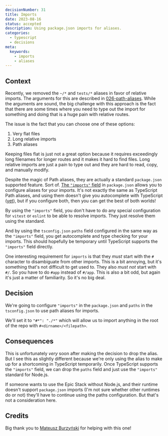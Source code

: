 ```yaml
---
decisionNumber: 31
title: Imports  
date: 2023-08-16
status: accepted
description: Using package.json imports for aliases.
categories:
  - typescript
  - decisions
meta:
  keywords:
    - imports
    - aliases
---
```

## Context

Recently, we removed the `~/*` and `tests/*` aliases in favor of relative
imports. The arguments for this are described in
[026-path-aliases](./026-path-aliases.md). While the arguments are sound, the
big challenge with this approach is the fact that there are some times where you
need to type out the import for something and doing that is a huge pain with
relative routes.

The issue is the fact that you can choose one of these options:

1. Very flat files
2. Long relative imports
3. Path aliases

Keeping files flat is just not a great option because it requires exceedingly
long filenames for longer routes and it makes it hard to find files. Long
relative imports are just a pain to type out and they are hard to read, copy,
and manually modify.

Despite the magic of Path aliases, they are actually a standard `package.json`
supported feature. Sort of.
[The `"imports"` field](https://nodejs.org/api/packages.html#imports) in
`package.json` allows you to configure aliases for your imports. It's not
exactly the same as TypeScript Path aliases, and using them doesn't give you
autocomplete with TypeScript
([yet](https://github.com/microsoft/TypeScript/pull/55015)), but if you
configure both, then you can get the best of both worlds!

By using the `"imports"` field, you don't have to do any special configuration
for `vitest` or `eslint` to be able to resolve imports. They just resolve them
using the standard.

And by using the `tsconfig.json` `paths` field configured in the same way as the
`"imports"` field, you get autocomplete and type checking for your imports. This
should hopefully be temporary until TypeScript supports the `"imports"` field
directly.

One interesting requirement for `imports` is that they _must_ start with the `#`
character to disambiguate from other imports. This is a bit annoying, but it's
something that's not difficult to get used to. They also _must not_ start with
`#/`. So you have to do `#app` instead of `#/app`. This is also a bit odd, but
again it's just a matter of familiarity. So it's no big deal.

## Decision

We're going to configure `"imports"` in the `package.json` and `paths` in the
`tsconfig.json` to use path aliases for imports.

We'll set it to `"#*": "./*"` which will allow us to import anything in the root
of the repo with `#<dirname>/<filepath>`.

## Consequences

This is unfortunately _very_ soon after making the decision to drop the alias.
But I see this as slightly different because we're only using the alias to make
up for a shortcoming in TypeScript temporarily. Once TypeScript supports the
`"imports"` field, we can drop the `paths` field and just use the `"imports"`
standard for Node.js.

If someone wants to use the Epic Stack without Node.js, and their runtime
doesn't support `package.json` imports (I'm not sure whether other runtimes do
or not) they'll have to continue using the paths configuration. But that's not a
consideration here.

## Credits

Big thank you to
[Mateusz Burzyński](https://twitter.com/AndaristRake/status/1691807097078317287)
for helping with this one!
